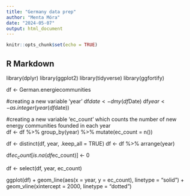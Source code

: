 ---
title: "Germany data prep"
author: "Menta Móra"
date: "2024-05-07"
output: html_document
---

```{r setup, include=FALSE}
knitr::opts_chunk$set(echo = TRUE)
```

## R Markdown

library(dplyr)
library(ggplot2)
library(tidyverse)
library(ggfortify)

df <- German.energiecommunities

#creating a new variable 'year'
df$date <- dmy(df$Date)
df$year <- as.integer(year(df$date))

#creating a new variable 'ec_count' which counts the number of new energy communities founded in each year  
df <- df %>%
  group_by(year) %>%
  mutate(ec_count = n())
  
  
df <- distinct(df, year, .keep_all = TRUE)
df <- df %>% arrange(year)


df$ec_count[is.na(df$ec_count)] <- 0

df <- select(df, year, ec_count)

ggplot(df) +
  geom_line(aes(x = year,
                y = ec_count), linetype = "solid") +
  geom_vline(xintercept = 2000,
             linetype = "dotted")

